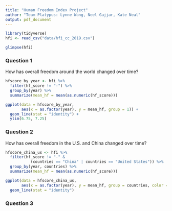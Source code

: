```yaml
---
title: "Human Freedom Index Project"
author: "Team Platypus: Lynne Wang, Neel Gajjar, Kate Neal"
output: pdf_document
---
```


```r
library(tidyverse)
hfi <- read_csv("data/hfi_cc_2019.csv") 
```

```r
glimpse(hfi)
```

### Question 1

How has overall freedom around the world changed over time?

```r
hfscore_by_year <- hfi %>% 
  filter(hf_score != "-") %>% 
  group_by(year) %>% 
  summarize(mean_hf = mean(as.numeric(hf_score)))

ggplot(data = hfscore_by_year, 
       aes(x = as.factor(year), y = mean_hf, group = 1)) +
  geom_line(stat = "identity") +
  ylim(6.75, 7.25)
```

### Question 2

How has overall freedom in the U.S. and China changed over time?

```r
hfscore_china_us <- hfi %>% 
  filter(hf_score != "-" & 
           (countries == "China" | countries == "United States")) %>% 
  group_by(year, countries) %>% 
  summarize(mean_hf = mean(as.numeric(hf_score)))

ggplot(data = hfscore_china_us, 
       aes(x = as.factor(year), y = mean_hf, group = countries, color = countries)) +
  geom_line(stat = "identity")
```

### Question 3


